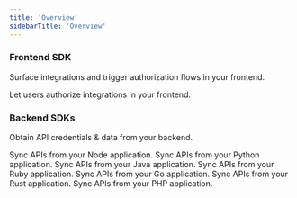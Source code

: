 ```yaml
---
title: 'Overview'
sidebarTitle: 'Overview'
---
```


### Frontend SDK

Surface integrations and trigger authorization flows in your frontend.

<CardGroup cols={2}>
    <Card title="Frontend" href="/sdks/frontend" icon="js" color="#F7D300">
        Let users authorize integrations in your frontend.
    </Card>
</CardGroup>

### Backend SDKs

Obtain API credentials & data from your backend.

<CardGroup cols={2}>
    <Card title="Node" href="/sdks/node" icon="node" color="#68a063">
        Sync APIs from your Node application.
    </Card>
    <Card href="/sdks/python" title="Python" icon="python" color="#4c8abe">
        Sync APIs from your Python application.
    </Card>
    <Card href="/sdks/java" title="Java" icon="java" color="#e41f23">
        Sync APIs from your Java application.
    </Card>
    <Card href="/sdks/ruby" title="Ruby" icon="gem" color="#ac0d01">
        Sync APIs from your Ruby application.
    </Card>
    <Card href="/sdks/go" title="Golang" icon="golang" color="#00add8">
        Sync APIs from your Go application.
    </Card>
    <Card href="/sdks/rust" title="Rust" icon="rust" color="#cd412b">
        Sync APIs from your Rust application.
    </Card>
    <Card href="/sdks/php" title="PHP" icon="php" color="#787cb4">
        Sync APIs from your PHP application.
    </Card>
</CardGroup>

